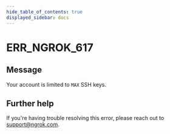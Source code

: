 ```yaml
---
hide_table_of_contents: true
displayed_sidebar: docs
---
```



# ERR_NGROK_617

## Message

Your account is limited to `MAX` SSH keys.

<ErrorDetails error="err_ngrok_617" />

## Further help

If you're having trouble resolving this error, please reach out to [support@ngrok.com](mailto:support@ngrok.com?subject=Help%20with%20ERR_NGROK_617).
